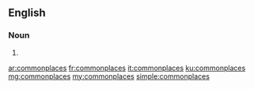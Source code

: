 ==English==

===Noun===
{{head|en|noun plural form}}

# {{plural of|commonplace|lang=en}}

[[ar:commonplaces]]
[[fr:commonplaces]]
[[it:commonplaces]]
[[ku:commonplaces]]
[[mg:commonplaces]]
[[my:commonplaces]]
[[simple:commonplaces]]